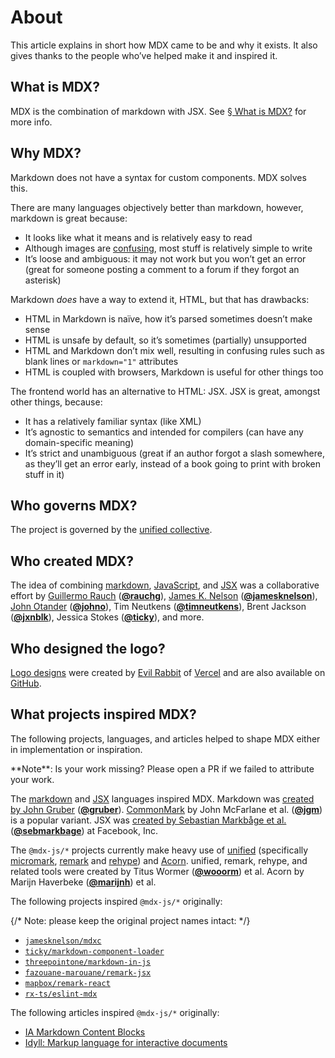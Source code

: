 
# About

This article explains in short how MDX came to be and why it exists.
It also gives thanks to the people who’ve helped make it and inspired it.

## What is MDX?

MDX is the combination of markdown with JSX.
See [§ What is MDX?][what] for more info.

## Why MDX?

Markdown does not have a syntax for custom components.
MDX solves this.

There are many languages objectively better than markdown, however, markdown is
great because:

*   It looks like what it means and is relatively easy to read
*   Although images are [confusing][], most stuff is relatively simple to write
*   It’s loose and ambiguous: it may not work but you won’t get an error (great
    for someone posting a comment to a forum if they forgot an asterisk)

Markdown *does* have a way to extend it, HTML, but that has drawbacks:

*   HTML in Markdown is naïve, how it’s parsed sometimes doesn’t make sense
*   HTML is unsafe by default, so it’s sometimes (partially) unsupported
*   HTML and Markdown don’t mix well, resulting in confusing rules such as
    blank lines or `markdown="1"` attributes
*   HTML is coupled with browsers, Markdown is useful for other things too

The frontend world has an alternative to HTML: JSX.
JSX is great, amongst other things, because:

*   It has a relatively familiar syntax (like XML)
*   It’s agnostic to semantics and intended for compilers (can have any
    domain-specific meaning)
*   It’s strict and unambiguous (great if an author forgot a slash somewhere, as
    they’ll get an error early, instead of a book going to print with broken
    stuff in it)

## Who governs MDX?

The project is governed by the
[unified collective][governance].

## Who created MDX?

The idea of combining [markdown][commonmark], [JavaScript][], and [JSX][] was a
collaborative effort by
[Guillermo Rauch][mdx-rauchg] (**[@rauchg][rauchg]**),
[James K. Nelson][mdx-jamesknelson] (**[@jamesknelson][jamesknelson]**),
[John Otander][mdx-johno] (**[@johno][johno]**),
Tim Neutkens (**[@timneutkens][timneutkens]**),
Brent Jackson (**[@jxnblk][jxnblk]**),
Jessica Stokes (**[@ticky][ticky]**), and more.

## Who designed the logo?

[Logo designs][design] were created by [Evil Rabbit][] of [Vercel][] and are
also available on [GitHub][design].

## What projects inspired MDX?

The following projects, languages, and articles helped to shape MDX either in
implementation or inspiration.

<Note type="info">
  **Note**: Is your work missing?
  Please open a PR if we failed to attribute your work.
</Note>

The [markdown][] and [JSX][] languages inspired MDX.
Markdown was [created by John Gruber][markdown] (**[@gruber][gruber]**).
[CommonMark][] by John McFarlane et al. (**[@jgm][jgm]**) is a popular variant.
JSX was [created by Sebastian Markbåge et al.][jsx]
(**[@sebmarkbage][sebmarkbage]**) at
Facebook, Inc.

The `@mdx-js/*` projects currently make heavy use of [unified][] (specifically
[micromark][], [remark][] and [rehype][]) and [Acorn][].
unified, remark, rehype, and related tools were created by Titus Wormer
(**[@wooorm][wooorm]**) et al.
Acorn by Marijn Haverbeke (**[@marijnh][marijnh]**) et al.

The following projects inspired `@mdx-js/*` originally:

{/* Note: please keep the original project names intact: */}

*   [`jamesknelson/mdxc`](https://github.com/frontarm/mdx-util)
*   [`ticky/markdown-component-loader`](https://github.com/ticky/markdown-component-loader)
*   [`threepointone/markdown-in-js`](https://github.com/threepointone/markdown-in-js)
*   [`fazouane-marouane/remark-jsx`](https://github.com/remarkjs/remark-jsx)
*   [`mapbox/remark-react`](https://github.com/remarkjs/remark-react)
*   [`rx-ts/eslint-mdx`](https://github.com/mdx-js/eslint-mdx)

The following articles inspired `@mdx-js/*` originally:

*   [IA Markdown Content Blocks](https://github.com/iainc/Markdown-Content-Blocks)
*   [Idyll: Markup language for interactive documents](https://idyll-lang.org)

[what]: /mdx/

[jsx]: https://facebook.github.io/jsx/

[governance]: https://github.com/unifiedjs/collective

[commonmark]: https://commonmark.org

[confusing]: https://twitter.com/gruber/status/1246489863932821512

[design]: https://github.com/mdx-js/design

[evil rabbit]: https://twitter.com/evilrabbit_

[vercel]: https://vercel.com

[javascript]: https://tc39.es/ecma262/

[mdx-rauchg]: https://spectrum.chat/frontend/general/mdx-proposal~1021be59-2738-4511-aceb-c66921050b9a

[mdx-jamesknelson]: https://github.com/frontarm/mdx-util/tree/0f5f6d62bac4b83edc4bc3890dde3011079fa318

[mdx-johno]: https://github.com/mdx-js/mdx/tree/a96ede2c104084ae21efa8bd95319011e558ec9d

[markdown]: https://daringfireball.net/2004/03/introducing_markdown

[rauchg]: https://github.com/rauchg

[jamesknelson]: https://github.com/jamesknelson

[johno]: https://github.com/johno

[timneutkens]: https://github.com/timneutkens

[jxnblk]: https://github.com/jxnblk

[ticky]: https://github.com/ticky

[gruber]: https://github.com/gruber

[jgm]: https://github.com/jgm

[sebmarkbage]: https://github.com/sebmarkbage

[unified]: https://unifiedjs.com

[micromark]: https://github.com/micromark/micromark

[remark]: https://github.com/remarkjs/remark

[rehype]: https://github.com/rehypjs/rehype

[acorn]: https://github.com/acornjs/acorn

[wooorm]: https://github.com/wooorm

[marijnh]: https://github.com/marijnh
